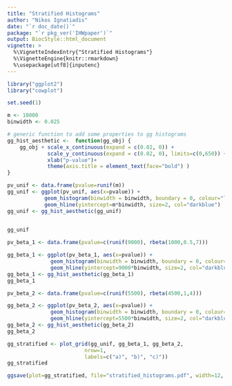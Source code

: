 ```yaml
---
title: "Stratified Histograms"
author: "Nikos Ignatiadis"
date: "`r doc_date()`"
package: "`r pkg_ver('IHWpaper')`"
output: BiocStyle::html_document
vignette: >
  %\VignetteIndexEntry{"Stratified Histograms"}
  %\VignetteEngine{knitr::rmarkdown}
  %\usepackage[utf8]{inputenc}
---
```



```r
library("ggplot2")
library("cowplot")
```


```r
set.seed(1)

m <- 10000
binwidth <- 0.025

# generic function to add some properties to gg histograms
gg_hist_aesthetic <-  function(gg_obj) {
    gg_obj + scale_x_continuous(expand = c(0.02, 0)) + 
             scale_y_continuous(expand = c(0.02, 0), limits=c(0,650)) + 
             xlab("p-value")+
             theme(axis.title = element_text(face="bold") )
}
```

```r
pv_unif <- data.frame(pvalue=runif(m))
gg_unif <- ggplot(pv_unif, aes(x=pvalue)) + 
            geom_histogram(binwidth = binwidth, boundary = 0, colour="lightgrey", fill="#939598") +
            geom_hline(yintercept=m*binwidth, size=2, col="darkblue")
gg_unif <- gg_hist_aesthetic(gg_unif)
 

gg_unif
```

```r
pv_beta_1 <- data.frame(pvalue=c(runif(9000), rbeta(1000,0.5,7)))

gg_beta_1 <- ggplot(pv_beta_1, aes(x=pvalue)) + 
              geom_histogram(binwidth = binwidth, boundary = 0, colour="lightgrey", fill="#939598") +
              geom_hline(yintercept=9000*binwidth, size=2, col="darkblue")
gg_beta_1 <- gg_hist_aesthetic(gg_beta_1)
gg_beta_1
```

```r
pv_beta_2 <- data.frame(pvalue=c(runif(5500), rbeta(4500,1,4)))

gg_beta_2 <- ggplot(pv_beta_2, aes(x=pvalue)) + 
              geom_histogram(binwidth = binwidth, boundary = 0, colour="lightgrey", fill="#939598") +
              geom_hline(yintercept=5500*binwidth, size=2, col="darkblue")
gg_beta_2 <- gg_hist_aesthetic(gg_beta_2)
gg_beta_2
```

```r
gg_stratified <- plot_grid(gg_unif, gg_beta_1, gg_beta_2,
                         nrow=1,
                         labels=c("a)", "b)", "c)"))
gg_stratified
```

```r
ggsave(plot=gg_stratified, file="stratified_histograms.pdf", width=12, height=4)
```